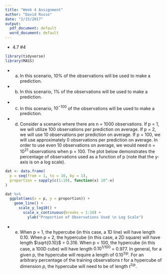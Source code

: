 ```yaml
---
title: "Week 4 Assignment"
author: "David Russo"
date: "2/15/2017"
output:
  pdf_document: default
  word_document: default
---
```


* 4.7 #4
```r
library(tidyverse)
library(MASS)
```

  + a. 
In this scenario, 10% of the observations will be used to make a prediction.
  
  + b.
In this scenario, 1% of the observations will be used to make a prediction.
  
  + c.
In this scenario, $10^{-100}$ of the observations will be used to make a prediction. 

  + d.
Consider a scenario where there are n = 1000 observations. If p = 1, we will utilize 100 observations per prediction on average. If p = 2, we will use 10 observations per prediction on average. If p = 100, we will use approximately 0 observations per prediction on average. In order to use even 10 observations on average, we would need n = $10^{21}$ observations when p = 100. The plot below demonstrates the percentage of observations used as a function of p (note that the y-axis is on a log scale).

```r

dat <- data.frame(
  p = seq(from = 1, to = 10, by = 1),
  proportion = sapply(c(1:10), function(x) 10^-x)
)

dat %>% 
  ggplot(aes(x = p, y = proportion)) +
    geom_line() + 
      scale_y_log10() + 
        scale_x_continuous(breaks = 1:10) + 
          ylab("Proportion of Observations Used \n Log Scale")

```



  + e.
When p = 1, the hypercube (in this case, a 1D line) will have length 0.10. 
When p = 2, the hypercube (in this case, a 2D square) will have length $\sqrt{0.10}$ = 0.316. 
When p = 100, the hypercube (in this case, a 100D cube) will have length $0.10^{1/100}$ = 0.977.
In general, for a given p, the hypercube will require a length of $0.10^{1/p}$. For an arbitrary percentage of the training observations $t$ for a hypercube of dimension $p$, the hypercube will need to be of length $t^{1/p}$. 
